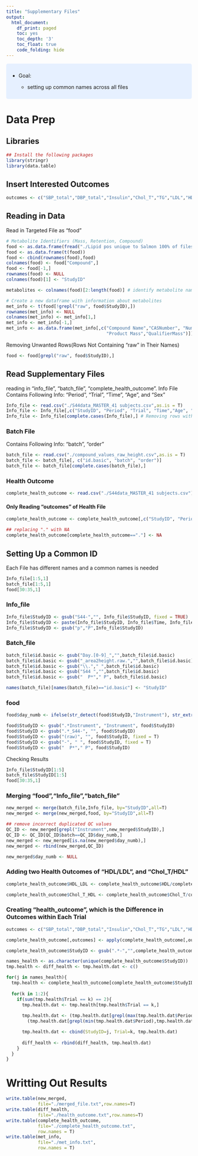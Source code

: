 ---
title: "Supplementary Files"
output:
  html_document:
    df_print: paged
    toc: yes
    toc_depth: '3'
    toc_float: true
    code_folding: hide
---

```{=html}
<style>
div.blue { background-color:#e6f0ff; border-radius: 5px; padding: 10px;}
</style>
```
::: {.blue}
-   Goal:

    -   setting up common names across all files
:::

# Data Prep

## Libraries

```{r}
## Install the following packages 
library(stringr)
library(data.table)
```

## Insert Interested Outcomes

```{r}
outcomes <- c("SBP_total","DBP_total","Insulin","Chol_T","TG","LDL","HDL","CRP","ApoB")
```

## Reading in Data
Read in Targeted File as "food"
```{r}
# Metabolite Identifiers (Mass, Retention, Compound)
food <- as.data.frame(fread("./Lipid pos unique to Salmon 100% of files - found in plasma_QUANT.txt",sep = "\t", header = T))
food <- as.data.frame(t(food))
food <- cbind(rownames(food),food)
colnames(food) <- food["Compound",]
food <- food[-1,]
rownames(food) <- NULL
colnames(food)[1] <- "StudyID"

metabolites <- colnames(food)[2:length(food)] # identify metabolite names

# Create a new dataframe with information about metabolites
met_info <- t(food[!grepl("raw", food$StudyID),])
rownames(met_info) <- NULL
colnames(met_info) <- met_info[1,]
met_info <- met_info[-1,]
met_info <- as.data.frame(met_info[,c("Compound Name","CASNumber", "Number Passed", "Retention Time", "Measured Retention Time",
                                      "Product Mass","QualifierMass")])
```

Removing Unwanted Rows(Rows Not Containing "raw" in Their Names)
```{r}
food <- food[grepl("raw", food$StudyID),]
```

## Read Supplementary Files
reading in "info_file", "batch_file", "complete_health_outcome". Info File Contains Following Info: "Period", "Trial", "Time", "Age", and "Sex"
```{r}
Info_file <- read.csv("./S44data_MASTER_41 subjects.csv",as.is = T)
Info_file <- Info_file[,c("StudyID", "Period", "Trial", "Time","Age", "Sex", "Diet")] 
Info_file <- Info_file[complete.cases(Info_file),] # Removing rows with incomplete data
```

### Batch File
Contains Following Info: "batch", "order"
```{r}
batch_file <- read.csv("./compound_values_raw_height.csv",as.is = T) 
batch_file <- batch_file[, c("id.basic", "batch", "order")]  
batch_file <- batch_file[complete.cases(batch_file),]
```

### Health Outcome
```{r}
complete_health_outcome <- read.csv("./S44data_MASTER_41 subjects.csv")
```

#### Only Reading "outcomes" of Health File
```{r}
complete_health_outcome <- complete_health_outcome[,c("StudyID", "Period", "Trial", outcomes)]

## replacing "." with NA
complete_health_outcome[complete_health_outcome=="."] <- NA
```

## Setting Up a Common ID
Each File has different names and a common names is needed
```{r}
Info_file[1:5,1]
batch_file[1:5,1]
food[30:35,1]
```

### Info_file
```{r}
Info_file$StudyID <- gsub("S44-","", Info_file$StudyID, fixed = TRUE)
Info_file$StudyID <- paste(Info_file$StudyID, Info_file$Time, Info_file$Trial, sep = " ")
Info_file$StudyID <- gsub("p","P",Info_file$StudyID)
```

### Batch_file
```{r}
batch_file$id.basic <- gsub("Day.[0-9]_","",batch_file$id.basic)
batch_file$id.basic <- gsub("_area2height.raw.","",batch_file$id.basic)
batch_file$id.basic <- gsub("\\."," ",batch_file$id.basic)
batch_file$id.basic <- gsub("S44 ","",batch_file$id.basic)
batch_file$id.basic <- gsub("  P*"," P", batch_file$id.basic)

names(batch_file)[names(batch_file)=="id.basic"] <- "StudyID" 
```

### food
```{r}
food$day_numb <- ifelse(str_detect(food$StudyID,"Instrument"), str_extract(food$StudyID,"[0-9]+"),NA)

food$StudyID <- gsub(".*Instrument", "Instrument", food$StudyID)
food$StudyID <- gsub(".*_S44-", "", food$StudyID)
food$StudyID <- gsub("(raw)", "", food$StudyID, fixed = T)
food$StudyID <- gsub("-", " ", food$StudyID, fixed = T)
food$StudyID <- gsub("  P*"," P", food$StudyID)
```

Checking Results
```{r}
Info_file$StudyID[1:5]
batch_file$StudyID[1:5]
food[30:35,1]
```

### Merging "food","Info_file","batch_file"
```{r}
new_merged <- merge(batch_file,Info_file, by="StudyID",all=T)
new_merged <- merge(new_merged,food, by="StudyID",all=T)

## remove incorrect duplicated QC values
QC_ID <- new_merged[grepl("Instrument",new_merged$StudyID),]
QC_ID <- QC_ID[QC_ID$batch==QC_ID$day_numb,]  
new_merged <- new_merged[is.na(new_merged$day_numb),]
new_merged <- rbind(new_merged,QC_ID)

new_merged$day_numb <- NULL
```

### Adding two Health Outcomes of "HDL/LDL", and "Chol_T/HDL"
```{r}
complete_health_outcome$HDL_LDL <- complete_health_outcome$HDL/complete_health_outcome$LDL

complete_health_outcome$Chol_T_HDL <- complete_health_outcome$Chol_T/complete_health_outcome$HDL
```

### Creating "health_outcome", which is the Difference in Outcomes within Each Trial
```{r}
outcomes <- c("SBP_total","DBP_total","Insulin","Chol_T","TG","LDL","HDL","CRP","ApoB","HDL_LDL","Chol_T_HDL")

complete_health_outcome[,outcomes] <- apply(complete_health_outcome[,outcomes],2,function(x) as.numeric(as.character(x)))

complete_health_outcome$StudyID <- gsub(".*-","",complete_health_outcome$StudyID)

names_health <- as.character(unique(complete_health_outcome$StudyID))
tmp.health <- diff_health <- tmp.health.dat <- c()

for(j in names_health){
  tmp.health <- complete_health_outcome[complete_health_outcome$StudyID==j,]
  
  for(k in 1:2){
    if(sum(tmp.health$Trial == k) == 2){
      tmp.health.dat <- tmp.health[tmp.health$Trial == k,] 
      
      tmp.health.dat <- (tmp.health.dat[grepl(max(tmp.health.dat$Period),tmp.health.dat$Period),outcomes])-
        (tmp.health.dat[grepl(min(tmp.health.dat$Period),tmp.health.dat$Period),outcomes])

      tmp.health.dat <- cbind(StudyID=j, Trial=k, tmp.health.dat)
      
      diff_health <- rbind(diff_health, tmp.health.dat)
    }
  }
}
```

# Writting Out Results
```{r}
write.table(new_merged,
            file="./merged_file.txt",row.names=T)
write.table(diff_health,
            file="./health_outcome.txt",row.names=T)
write.table(complete_health_outcome,
            file="./complete_health_outcome.txt",
            row.names = T)
write.table(met_info,
            file="./met_info.txt",
            row.names = T)
```
